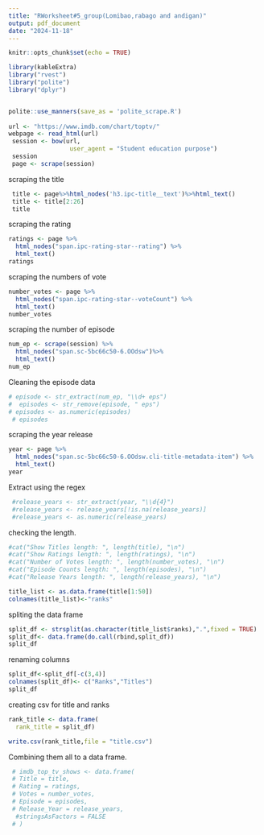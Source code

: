 ```yaml
---
title: "RWorksheet#5_group(Lomibao,rabago and andigan)"
output: pdf_document
date: "2024-11-18"
---
```


```r
knitr::opts_chunk$set(echo = TRUE)
```

```r
library(kableExtra)
library("rvest")
library("polite")
library("dplyr")


polite::use_manners(save_as = 'polite_scrape.R')
  
url <- "https://www.imdb.com/chart/toptv/"
webpage <- read_html(url)  
 session <- bow(url, 
                 user_agent = "Student education purpose")
 session
 page <- scrape(session)  
```
scraping the title 
```r
 title <- page%>%html_nodes('h3.ipc-title__text')%>%html_text()
 title <- title[2:26]
 title
```
scraping the rating 
```r
ratings <- page %>% 
  html_nodes("span.ipc-rating-star--rating") %>%
  html_text()
ratings
```
scraping the numbers of vote 
```r
number_votes <- page %>%
  html_nodes("span.ipc-rating-star--voteCount") %>%
  html_text()
number_votes
```
scraping the number of episode 
```r
num_ep <- scrape(session) %>%
  html_nodes("span.sc-5bc66c50-6.OOdsw")%>%
  html_text()
num_ep
```
Cleaning the episode data 
```r
# episode <- str_extract(num_ep, "\\d+ eps")
#  episodes <- str_remove(episode, " eps")
# episodes <- as.numeric(episodes)
 # episodes

```
scraping the year release
```r
year <- page %>%
  html_nodes("span.sc-5bc66c50-6.OOdsw.cli-title-metadata-item") %>%
  html_text()
year
```
Extract using the regex 
```r
 #release_years <- str_extract(year, "\\d{4}")
 #release_years <- release_years[!is.na(release_years)]  
 #release_years <- as.numeric(release_years)

```
checking the length. 
```r
#cat("Show Titles length: ", length(title), "\n")
#cat("Show Ratings length: ", length(ratings), "\n")
#cat("Number of Votes length: ", length(number_votes), "\n")
#cat("Episode Counts length: ", length(episodes), "\n")
#cat("Release Years length: ", length(release_years), "\n")
```

```r
title_list <- as.data.frame(title[1:50])
colnames(title_list)<-"ranks"

```
spliting the data frame 
```r
split_df <- strsplit(as.character(title_list$ranks),".",fixed = TRUE)
split_df<- data.frame(do.call(rbind,split_df))
split_df
```
renaming columns
```r
split_df<-split_df[-c(3,4)]
colnames(split_df)<- c("Ranks","Titles")
split_df
```
creating csv for title and ranks 
```r
rank_title <- data.frame(
  rank_title = split_df)

write.csv(rank_title,file = "title.csv")

```
Combining them all to a data frame. 
```r
 # imdb_top_tv_shows <- data.frame(
 # Title = title,
 # Rating = ratings,
 # Votes = number_votes,
 # Episode = episodes,
 # Release_Year = release_years,
  #stringsAsFactors = FALSE
 # )
```


